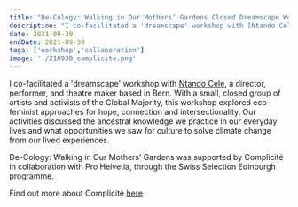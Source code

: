 ```yaml
---
title: "De-Cology: Walking in Our Mothers’ Gardens Closed Dreamscape Workshop with Ntando Cele for Complicité"
description: "I co-facilitated a 'dreamscape' workshop with [Ntando Cele](https://ntandocele.com/), a director, performer, and theatre maker based in Bern. With a small, closed group of artists and activists of the Global Majority, this workshop explored eco-feminist approaches for hope, connection and intersectionality. Our activities discussed the ancestral knowledge we practice in our everyday lives and what opportunities we saw for culture to solve climate change from our lived experiences."
date: 2021-09-30
endDate: 2021-09-30
tags: ['workshop','collaboration']
image: './210930_complicite.png'
---
```


I co-facilitated a 'dreamscape' workshop with [Ntando Cele](https://ntandocele.com/), a director, performer, and theatre maker based in Bern. With a small, closed group of artists and activists of the Global Majority, this workshop explored eco-feminist approaches for hope, connection and intersectionality. Our activities discussed the ancestral knowledge we practice in our everyday lives and what opportunities we saw for culture to solve climate change from our lived experiences. 

De-Cology: Walking in Our Mothers’ Gardens was supported by Complicité in collaboration with Pro Helvetia, through the Swiss Selection Edinburgh programme. 

Find out more about Complicité [here](https://www.complicite.org/about-us/)